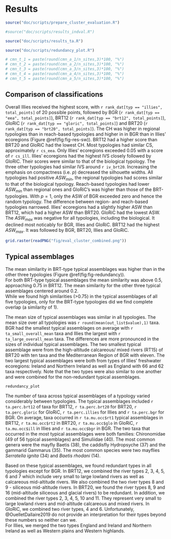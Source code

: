 # Results 

```r
source("doc/scripts/prepare_cluster_evaluation.R")
```

```r
#source("doc/scripts/results_indval.R")
```

```r
source("doc/scripts/results_ta.R")
```

```r
source("doc/scripts/redundancy_plot.R")
```


```r
# cmn_t_1 = paste(round(cmn_a_1/n_sites,3)*100, "%")
# cmn_t_2 = paste(round(cmn_a_2/n_sites,3)*100, "%")
# cmn_t_3 = paste(round(cmn_a_3/n_sites,3)*100, "%")
# cmn_t_4 = paste(round(cmn_a_4/n_sites,3)*100, "%")
# cmn_t_5 = paste(round(cmn_a_5/n_sites,3)*100, "%")
```

## Comparison of classifications 
<!-- Overview over results --> 
Overall Illies received the highest score, with `r rank_dat[typ == "illies", total_points]` of 20 possible points, followed by BGR (`r rank_dat[typ == "eea", total_points]`), BRT12 (`r rank_dat[typ == "brt12", total_points]`), GloRiC (`r rank_dat[typ == "gloric", total_points]`) and BRT20 (`r rank_dat[typ == "brt20", total_points]`).
<!-- CH -->
The CH was higher in regional typologies than in reach-based typologies and higher in in BGR than in Illies' ecoregions (Figure \@ref(fig:fig-res-sw)). 
BRT12 had a higher score than BRT20 and GloRiC had the lowest CH.
<!-- classification strength --> 
Most typologies had similar CS, approximately `r cs_eea`.
Only Illies' ecoregions exceeded 0.05 with a score of `r cs_ill`.
<!-- IndVal Scores -->
Illies' ecoregions had the highest IVS closely followed by GloRiC.
Their scores were similar to that of the biological typology.
The three other typologies had similar IVS around `r iv_brt20`.
<!-- ASW -->
Increasing the emphasis on compactness (i.e. $p$) decreased the silhouette widths.
All typologies had positive $ASW_{min}$, the regional typologies had scores similar to that of the biological typology.
Reach-based typologies had lower $ASW_{min}$ than regional ones and GloRiC's was higher than those of the BRT-typologies. 
With $p = 1$, only the ASW of BGR exceeded zero and hence the random typology. 
The difference between region- and reach-based typologies narrowed.
Illies' ecoregions had a slightly higher ASW than BRT12, which had a higher ASW than BRT20.
GloRiC had the lowest ASW.
The $ASW_{max}$ was negative for all typologies, including the biological. 
It declined most noticably for BGR, Illies and GloRiC.
BRT12 had the highest $ASW_{max}$. 
It was followed by BGR, BRT20, Illies and GloRiC.


```r

grid.raster(readPNG("fig/eval_cluster_combined.png"))

```

## Typical assemblages

The mean similarity in BRT-type typical assemblages was higher than in the other three typologies (Figure \@ref(fig:fig-redundancy)).  
For both BRT-type typical assemblages the mean similarity was above 0.5, approaching 0.75 in BRT12. 
The mean similarity for the other three typical assemblages centered around 0.2.  
While we found high similarities (>0.75) in the typical assemblages of all five typologies, only for the BRT-type typologies did we find complete overlap (a similarity of 1).    

The mean size of typical assemblages was similar in all typologies. 
The mean size over all typologies was `r round(mean(out_list$value),1)` taxa. 
BGR had the smallest typical assemblages on average with `r ta_small_overall_mean` taxa and Illies the largest with `r ta_large_overall_mean` taxa.
The differences are more pronounced in the sizes of individual typical assemblages. 
The two smallest typical assemblage were from the high-altitude calcareous/ mixed rivers (RT15) of BRT20 with ten taxa and the Mediterranean Region of BGR with eleven. 
The two largest typical assemblages were both from types of Illies' freshwater ecoregions: Ireland and Northern Ireland as well as England with 66 and 62 taxa respectively. 
Note that the two types were also similar to one another and were combined for the non-redundant typical assemblages. 

```r
redundancy_plot
```

The number of taxa across typical assemblages of a typology varied considerably between typologies. The typical assemblages included `r ta.perc.brt12` of taxa for BRT12, `r ta.perc.brt20` for BRT20, `r ta.perc.gloric` for GloRiC, `r ta.perc.illies` for Illies and `r ta.perc.bgr` for BGR. 
On average, taxa occurred in `r ta.mu.occ$rt1` typical assemblages in BRT12, `r ta.mu.occ$rt2` in BRT20, `r ta.mu.occ$glo` in GloRiC, `r ta.mu.occ$ill` in Illies and `r ta.mu.occ$bgr` in BGR.
The two taxa that occurred in the most typical assemblages were both families: Chironomidae (49 of 56 typical assemblages) and Simuliidae (40). 
The most common genera were the mayfly Baetis (38), the caddisfly Hydropsyche (37) and the gammarid Gammarus (35). 
The most common species were two mayflies *Serratella ignita* (34) and *Baetis rhodani* (14).

Based on these typical assemblages, we found redundant types in all typologies except for BGR.
In BRT12, we combined the river types 2, 3, 4, 5, 6 and 7 which include very small to large lowland rivers as well as calcareous mid-altitude rivers. We also combined the two river types 8 and 9 - siliceous mid-altitude rivers.
In BRT20, we found the river types 8, 9 and 16 (mid-altitude siliceous and glacial rivers) to be redundant.
In addition, we combined the river types 2, 3, 4, 5, 10 and 11. 
They represent very small to large lowland rivers and mid-altitude calcareous and mixed rivers. 
In GloRiC, we combined two river types, 4 and 6. 
Unfortunately, @OuelletDallaire2019 do not provide an interpretation for their types beyond these numbers so neither can we.  
For Illies, we merged the two types England and Ireland and Northern Ireland as well as Western plains and Western highlands.

